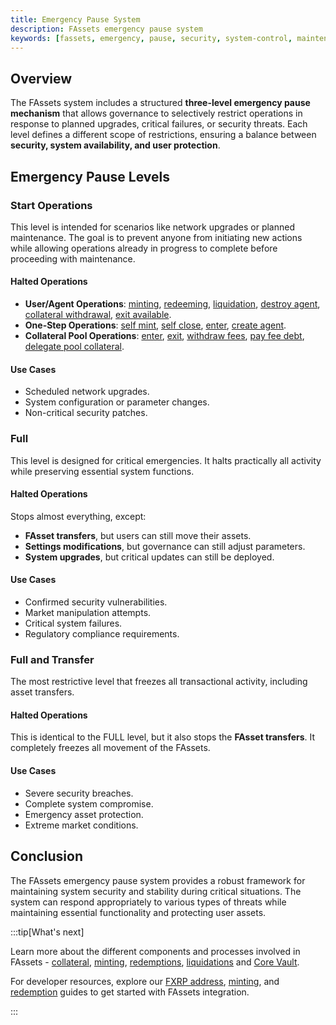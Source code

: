 ```yaml
---
title: Emergency Pause System
description: FAssets emergency pause system
keywords: [fassets, emergency, pause, security, system-control, maintenance]
---
```


## Overview

The FAssets system includes a structured **three-level emergency pause mechanism** that allows governance to selectively restrict operations in response to planned upgrades, critical failures, or security threats.
Each level defines a different scope of restrictions, ensuring a balance between **security, system availability, and user protection**.

## Emergency Pause Levels

### Start Operations

This level is intended for scenarios like network upgrades or planned maintenance.
The goal is to prevent anyone from initiating new actions while allowing operations already in progress to complete before proceeding with maintenance.

#### Halted Operations

- **User/Agent Operations**: [minting](/fassets/minting), [redeeming](/fassets/redemption), [liquidation](/fassets/liquidation), [destroy agent](/fassets/reference/agent-bot#close-agent-vault), [collateral withdrawal](/fassets/reference/agent-bot#withdraw-vault-collateral), [exit available](/fassets/reference/agent-bot#exit-available).
- **One-Step Operations**: [self mint](/fassets/reference/agent-bot#self-mint-fasset), [self close](/fassets/reference/agent-bot#self-close), [enter](/fassets/reference/agent-bot#enter-available), [create agent](/fassets/reference/agent-bot#create).
- **Collateral Pool Operations**: [enter](/fassets/reference/user-bot#enter-pool), [exit](/fassets/reference/user-bot#exit-pool), [withdraw fees](/fassets/reference/agent-bot#withdraw-vault-collateral-1), [pay fee debt](/fassets/collateral#minting-fees-and-debt), [delegate pool collateral](/fassets/reference/agent-bot#delegate-pool-collateral).

#### Use Cases

- Scheduled network upgrades.
- System configuration or parameter changes.
- Non-critical security patches.

### Full

This level is designed for critical emergencies.
It halts practically all activity while preserving essential system functions.

#### Halted Operations

Stops almost everything, except:

- **FAsset transfers**, but users can still move their assets.
- **Settings modifications**, but governance can still adjust parameters.
- **System upgrades**, but critical updates can still be deployed.

#### Use Cases

- Confirmed security vulnerabilities.
- Market manipulation attempts.
- Critical system failures.
- Regulatory compliance requirements.

### Full and Transfer

The most restrictive level that freezes all transactional activity, including asset transfers.

#### Halted Operations

This is identical to the FULL level, but it also stops the **FAsset transfers**.
It completely freezes all movement of the FAssets.

#### Use Cases

- Severe security breaches.
- Complete system compromise.
- Emergency asset protection.
- Extreme market conditions.

## Conclusion

The FAssets emergency pause system provides a robust framework for maintaining system security and stability during critical situations.
The system can respond appropriately to various types of threats while maintaining essential functionality and protecting user assets.

:::tip[What's next]

Learn more about the different components and processes involved in FAssets - [collateral](/fassets/collateral), [minting](/fassets/minting), [redemptions](/fassets/redemption), [liquidations](/fassets/liquidation) and [Core Vault](/fassets/core-vault).

For developer resources, explore our [FXRP address](/fassets/developer-guides/fassets-fxrp-address), [minting](/fassets/developer-guides/fassets-mint), and [redemption](/fassets/developer-guides/fassets-redeem) guides to get started with FAssets integration.

:::
